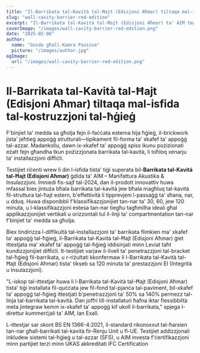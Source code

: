 ```yaml
---
title: "Il-Barrikata tal-Kavità tal-Ħajt (Edisjoni Aħmar) tiltaqa mal-isfida tal-kostruzzjoni tal-ħġieġ"
slug: "wall-cavity-barrier-red-edition"
excerpt: "Il-Barrikata tal-Kavità tal-Ħajt (Edisjoni Aħmar) ta' AIM tegħleb l-isfidi tal-installazzjoni billi tintegra ma' xkafef ta' appoġġ tal-ħġieġ filwaqt li tiżgura protezzjoni robusta kontra n-nar."
coverImage: "/images/wall-cavity-barrier-red-edition.png"
date: "2025-02-06"
author:
  name: "Guida għall-Kamra Passiva"
  picture: "/images/author.jpg"
ogImage:
  url: "/images/wall-cavity-barrier-red-edition.png"
---
```


# Il-Barrikata tal-Kavità tal-Ħajt (Edisjoni Aħmar) tiltaqa mal-isfida tal-kostruzzjoni tal-ħġieġ

F'binjiet ta' medda sa għolja fejn il-faċċata esterna hija ħġieġ, il-brickwork jista' jeħtieġ appoġġ strutturali—tipikament fil-forma ta' xkafef ta' appoġġ tal-azzar. Madankollu, dawn ix-xkafef ta' appoġġ spiss ikunu pożizionati eżatt fejn għandha tkun pożizzjonata barrikata tal-kavità, li toħloq xenarju ta' installazzjoni diffiċli.

Testijiet riċenti wrew li din l-isfida tista' tiġi superata bil-**Barrikata tal-Kavità tal-Ħajt (Edisjoni Aħmar)** ġdida ta' AIM – Manifattura Akustika & Insulazzjoni. Imniedi fis-sajf tal-2024, dan il-prodott innovattiv huwa mfassal biex jintuża bħala barrikata tal-kavità jew bħala magħluq tal-kavità fil-struttura tal-ħajt estern, b'effettività li tipprevjeni l-passaġġ ta' sħana, nar, u dduq. Huwa disponibbli f'klassifikazzjonijiet tan-nar ta' 30, 60, jew 120 minuta, u l-klassifikazzjoni estesa tan-nar tiegħu tagħmilha ideali għal applikazzjonijiet vertikali u orizzontali tul il-linji ta' compartmentation tan-nar f'binjiet ta' medda sa għolja.

Biex tindirizza l-diffikultà tal-installazzjoni ta' barrikata flimkien ma' xkafef ta' appoġġ tal-ħġieġ, il-Barrikata tal-Kavità tal-Ħajt (Edisjoni Aħmar) ġiet ittestjata ma' xkafef ta' appoġġ tal-ħġieġ iddisinjati minn Leviat taħt kundizzjonijiet diffiċli. It-testijiet varjaw il-livell ta' penetrazzjoni tal-bracket tal-ħġieġ fil-barrikata, u r-riżultati kkonfermaw li l-Barrikata tal-Kavità tal-Ħajt (Edisjoni Aħmar) tista' tikseb sa 120 minuta ta' prestazzjoni EI (Integrità u Insulazzjoni).

"L-iskop tal-ittestjar huwa li l-Barrikata tal-Kavità tal-Ħajt (Edisjoni Aħmar) tista' tiġi installata fil-quċċata jew fil-fond tal-pjanċa tal-paviment, bil-xkafef ta' appoġġ tal-ħġieġ ittestjati b'penetrazzjoni ta' 50% sa 140% permezz tal-linja tal-barrikata tal-kavità. Dan joffri lill-installaturi ħafna iktar flessibbiltà meta jintegraw kemm ix-xkafef ta' appoġġ kif ukoll il-barrikata," spjega l-direttur kummerċjali ta' AIM, Ian Exall.

L-ittestjar sar skont BS EN 1366-4:2021, il-standard rikonoxxut tal-ħarsien tan-nar għall-barrikati tal-kavità fir-Renju Unit u fl-UE. Testijiet addizzjonali inkludew sistemi tal-ħġieġ u tal-azzar (SFS), u AIM investa f'ċertifikazzjoni minn partijiet terzi minn UKAS akkreditati IFC Certification